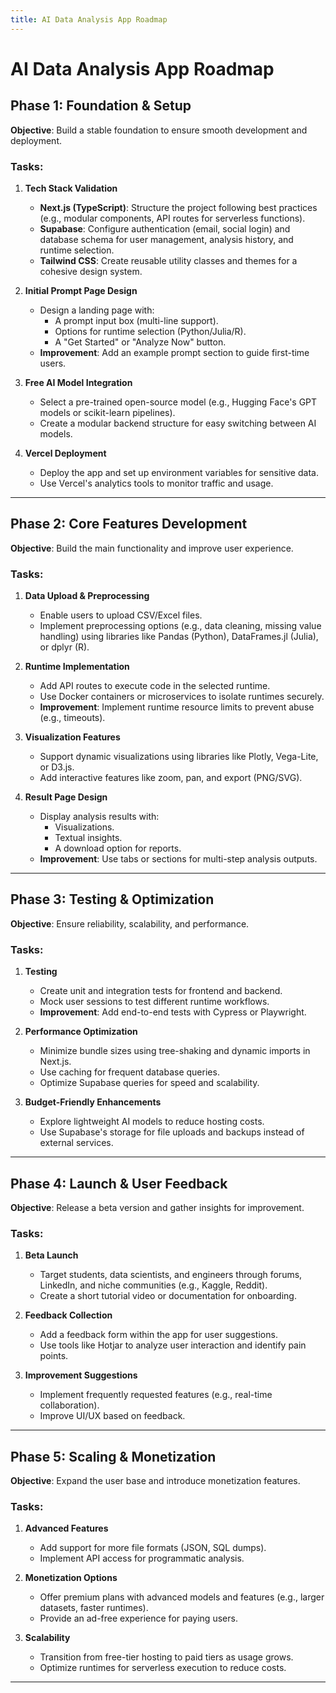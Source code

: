 ```yaml
---
title: AI Data Analysis App Roadmap
---
```


# AI Data Analysis App Roadmap

## Phase 1: Foundation & Setup
**Objective**: Build a stable foundation to ensure smooth development and deployment.

### Tasks:
1. **Tech Stack Validation**
   - **Next.js (TypeScript)**: Structure the project following best practices (e.g., modular components, API routes for serverless functions).
   - **Supabase**: Configure authentication (email, social login) and database schema for user management, analysis history, and runtime selection.
   - **Tailwind CSS**: Create reusable utility classes and themes for a cohesive design system.

2. **Initial Prompt Page Design**
   - Design a landing page with:
     - A prompt input box (multi-line support).
     - Options for runtime selection (Python/Julia/R).
     - A "Get Started" or "Analyze Now" button.
   - **Improvement**: Add an example prompt section to guide first-time users.

3. **Free AI Model Integration**
   - Select a pre-trained open-source model (e.g., Hugging Face's GPT models or scikit-learn pipelines).
   - Create a modular backend structure for easy switching between AI models.

4. **Vercel Deployment**
   - Deploy the app and set up environment variables for sensitive data.
   - Use Vercel's analytics tools to monitor traffic and usage.

---

## Phase 2: Core Features Development
**Objective**: Build the main functionality and improve user experience.

### Tasks:
1. **Data Upload & Preprocessing**
   - Enable users to upload CSV/Excel files.
   - Implement preprocessing options (e.g., data cleaning, missing value handling) using libraries like Pandas (Python), DataFrames.jl (Julia), or dplyr (R).

2. **Runtime Implementation**
   - Add API routes to execute code in the selected runtime.
   - Use Docker containers or microservices to isolate runtimes securely.
   - **Improvement**: Implement runtime resource limits to prevent abuse (e.g., timeouts).

3. **Visualization Features**
   - Support dynamic visualizations using libraries like Plotly, Vega-Lite, or D3.js.
   - Add interactive features like zoom, pan, and export (PNG/SVG).

4. **Result Page Design**
   - Display analysis results with:
     - Visualizations.
     - Textual insights.
     - A download option for reports.
   - **Improvement**: Use tabs or sections for multi-step analysis outputs.

---

## Phase 3: Testing & Optimization
**Objective**: Ensure reliability, scalability, and performance.

### Tasks:
1. **Testing**
   - Create unit and integration tests for frontend and backend.
   - Mock user sessions to test different runtime workflows.
   - **Improvement**: Add end-to-end tests with Cypress or Playwright.

2. **Performance Optimization**
   - Minimize bundle sizes using tree-shaking and dynamic imports in Next.js.
   - Use caching for frequent database queries.
   - Optimize Supabase queries for speed and scalability.

3. **Budget-Friendly Enhancements**
   - Explore lightweight AI models to reduce hosting costs.
   - Use Supabase's storage for file uploads and backups instead of external services.

---

## Phase 4: Launch & User Feedback
**Objective**: Release a beta version and gather insights for improvement.

### Tasks:
1. **Beta Launch**
   - Target students, data scientists, and engineers through forums, LinkedIn, and niche communities (e.g., Kaggle, Reddit).
   - Create a short tutorial video or documentation for onboarding.

2. **Feedback Collection**
   - Add a feedback form within the app for user suggestions.
   - Use tools like Hotjar to analyze user interaction and identify pain points.

3. **Improvement Suggestions**
   - Implement frequently requested features (e.g., real-time collaboration).
   - Improve UI/UX based on feedback.

---

## Phase 5: Scaling & Monetization
**Objective**: Expand the user base and introduce monetization features.

### Tasks:
1. **Advanced Features**
   - Add support for more file formats (JSON, SQL dumps).
   - Implement API access for programmatic analysis.

2. **Monetization Options**
   - Offer premium plans with advanced models and features (e.g., larger datasets, faster runtimes).
   - Provide an ad-free experience for paying users.

3. **Scalability**
   - Transition from free-tier hosting to paid tiers as usage grows.
   - Optimize runtimes for serverless execution to reduce costs.

---
